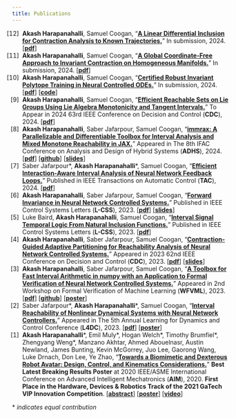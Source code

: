 ```yaml
---
title: Publications
---
```


<style>
  /* .publist {list-style-type: none; padding-left: 0;}
  .pubitem:before {content: "[" counter(section, numeric) "] ";}
  .pubitem { counter-increment: section;} */
  .publist ol {
    list-style-type:none;
    counter-reset:item 13;
  }
  .publist ol > li {
    counter-increment:item -1;
  }
  .publist ol > li::marker {
    content: "[" counter(item) "]  ";
  }
  .publist a {font-weight: bold;}
</style>

:::{.publist}
1. **Akash Harapanahalli**, Samuel Coogan, "[A Linear Differential Inclusion for Contraction Analysis to Known Trajectories.](https://arxiv.org/abs/2411.11587)" In submission, 2024. \[[pdf](https://arxiv.org/pdf/2411.11587)\] 
1. **Akash Harapanahalli**, Samuel Coogan, "[A Global Coordinate-Free Approach to Invariant Contraction on Homogeneous Manifolds.](https://arxiv.org/abs/2410.15441)" In submission, 2024. \[[pdf](https://arxiv.org/pdf/2410.15441)\] 
1. **Akash Harapanahalli**, Samuel Coogan, "[Certified Robust Invariant Polytope Training in Neural Controlled ODEs.](https://arxiv.org/abs/2408.01273)" In submission, 2024. \[[pdf](https://arxiv.org/pdf/2408.01273)\] \[[code](https://github.com/gtfactslab/Polytope-Training)\]
1. **Akash Harapanahalli**, Samuel Coogan, "[Efficient Reachable Sets on Lie Groups Using Lie Algebra Monotonicity and Tangent Intervals.](https://arxiv.org/abs/2403.16214)" To Appear in 2024 63rd IEEE Conference on Decision and Control (**CDC**), 2024. \[[pdf](https://arxiv.org/pdf/2403.16214)\]
1. **Akash Harapanahalli**, Saber Jafarpour, Samuel Coogan, "[immrax: A Parallelizable and Differentiable Toolbox for Interval Analysis and Mixed Monotone Reachability in JAX.](https://arxiv.org/abs/2401.11608)" Appeared in The 8th IFAC Conference on Analysis and Design of Hybrid Systems (**ADHS**), 2024. \[[pdf](https://arxiv.org/pdf/2401.11608)\] \[[github](https://github.com/gtfactslab/immrax)\] \[[slides](/presentations/2024ADHS_immrax/)\]
1. Saber Jafarpour\*, **Akash Harapanahalli**\*, Samuel Coogan, "[Efficient Interaction-Aware Interval Analysis of Neural Network Feedback Loops.](https://doi.org/10.1109/TAC.2024.3420968)" Published in IEEE Transactions on Automatic Control (**TAC**), 2024. \[[pdf](https://arxiv.org/pdf/2307.14938)\]
1. **Akash Harapanahalli**, Saber Jafarpour, Samuel Coogan, "[Forward Invariance in Neural Network Controlled Systems.](https://doi.org/10.1109/LCSYS.2023.3341980)" Published in IEEE Control Systems Letters (**L-CSS**), 2023. \[[pdf](https://arxiv.org/pdf/2309.09043)\] \[[slides](/presentations/2024ACC_Invariance/)\]
1. Luke Baird, **Akash Harapanahalli**, Samuel Coogan, "[Interval Signal Temporal Logic From Natural Inclusion Functions.](https://doi.org/10.1109/LCSYS.2023.3337744)" Published in IEEE Control Systems Letters (**L-CSS**), 2023. \[[pdf](https://arxiv.org/pdf/2309.10686)\]
1. **Akash Harapanahalli**, Saber Jafarpour, Samuel Coogan, "[Contraction-Guided Adaptive Partitioning for Reachability Analysis of Neural Network Controlled Systems.](https://doi.org/10.1109/CDC49753.2023.10383360)" Appeared in 2023 62nd IEEE Conference on Decision and Control (**CDC**), 2023. \[[pdf](https://arxiv.org/pdf/2304.03671)\] \[[slides](/files/2023CDC_ContractionGuidedPresentation.pdf)\]
1. **Akash Harapanahalli**, Saber Jafarpour, Samuel Coogan, "[A Toolbox for Fast Interval Arithmetic in numpy with an Application to Formal Verification of Neural Network Controlled Systems.](https://arxiv.org/abs/2306.15340)" Appeared in 2nd Workshop on Formal Verification of Machine Learning (**WFVML**), 2023. \[[pdf](https://arxiv.org/pdf/2306.15340)\] \[[github](https://github.com/gtfactslab/npinterval)\] \[[poster](/files/2023WFVML_npintervalPoster.pdf)\] 
1. Saber Jafarpour\*, **Akash Harapanahalli**\*, Samuel Coogan, "[Interval Reachability of Nonlinear Dynamical Systems with Neural Network Controllers.](https://proceedings.mlr.press/v211/jafarpour23a.html)" Appeared in The 5th Annual Learning for Dynamics and Control Conference (**L4DC**), 2023. \[[pdf](https://arxiv.org/pdf/2301.07912)\] \[[poster](/files/2023L4DC_IntervalReachPoster.pdf)\]
1. **Akash Harapanahalli**\*, Emil Muly\*, Hogan Welch\*, Timothy Brumfiel\*, Zhengyang Weng\*, Manzano Akhtar, Ahmed Abouelnasr, Austin Newland, James Bunting, Kevin McGorrey, Juo Lee, Gaorong Wang, Luke Drnach, Don Lee, Ye Zhao, "[Towards a Biomimetic and Dexterous Robot Avatar: Design, Control, and Kinematics Considerations.](https://akashhara.com/files/AIM_2020_Athena.pdf)" **Best Latest Breaking Results Poster** at 2020 IEEE/ASME International Conference on Advanced Intelligent Mechatronics (**AIM**), 2020. **First Place in the Hardware, Devices & Robotics Track of the 2021 GaTech VIP Innovation Competition**. \[[abstract](/files/Athena_Abstract.pdf)\] \[[poster](/files/Athena_Poster.pdf)\] \[[video](https://www.youtube.com/watch?v=xN51JtM-6LU)\]
:::

\* *indicates equal contribution*
